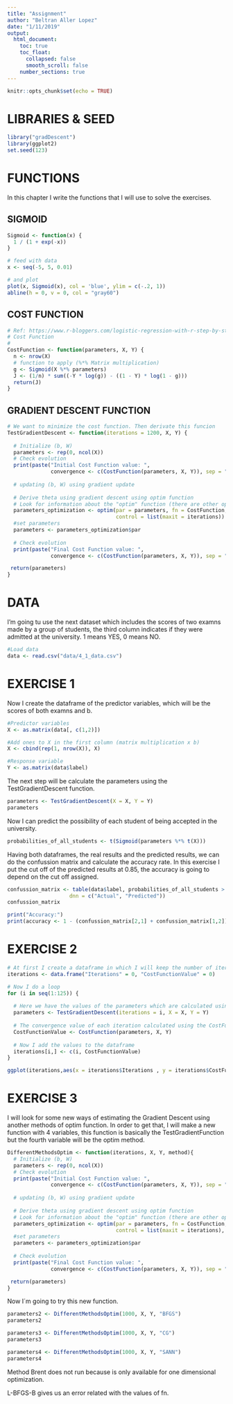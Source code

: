 ```yaml
---
title: "Assignment"
author: "Beltran Aller Lopez"
date: "1/11/2019"
output: 
  html_document:
    toc: true
    toc_float:
      collapsed: false
      smooth_scroll: false
    number_sections: true
---
```


```r
knitr::opts_chunk$set(echo = TRUE)
```

# LIBRARIES & SEED

```r
library("gradDescent")
library(ggplot2)
set.seed(123)
```

# FUNCTIONS

In this chapter I write the functions that I will use to solve the exercises.

## SIGMOID

```r
Sigmoid <- function(x) { 
  1 / (1 + exp(-x))
}

# feed with data
x <- seq(-5, 5, 0.01)

# and plot
plot(x, Sigmoid(x), col = 'blue', ylim = c(-.2, 1))
abline(h = 0, v = 0, col = "gray60")
```

## COST FUNCTION

```r
# Ref: https://www.r-bloggers.com/logistic-regression-with-r-step-by-step-implementation-part-2/
# Cost Function
# 
CostFunction <- function(parameters, X, Y) {
  n <- nrow(X)
  # function to apply (%*% Matrix multiplication)
  g <- Sigmoid(X %*% parameters)
  J <- (1/n) * sum((-Y * log(g)) - ((1 - Y) * log(1 - g)))
  return(J)
}
```

## GRADIENT DESCENT FUNCTION

```r
# We want to minimize the cost function. Then derivate this funcion
TestGradientDescent <- function(iterations = 1200, X, Y) {
  
  # Initialize (b, W)
  parameters <- rep(0, ncol(X))
  # Check evolution
  print(paste("Initial Cost Function value: ", 
              convergence <- c(CostFunction(parameters, X, Y)), sep = ""))
  
  # updating (b, W) using gradient update
  
  # Derive theta using gradient descent using optim function
  # Look for information about the "optim" function (there are other options)
  parameters_optimization <- optim(par = parameters, fn = CostFunction, X = X, Y = Y, 
                                   control = list(maxit = iterations))
  #set parameters
  parameters <- parameters_optimization$par
  
  # Check evolution
  print(paste("Final Cost Function value: ", 
              convergence <- c(CostFunction(parameters, X, Y)), sep = ""))

 return(parameters) 
}
```

# DATA

I'm going tu use the next dataset which includes the scores of two examns made by a group of students, the third column indicates if they were admitted at the university. 1 means YES, 0 means NO.

```r
#Load data
data <- read.csv("data/4_1_data.csv")
```

# EXERCISE 1

Now I create the dataframe of the predictor variables, which will be the scores of both examns and b.

```r
#Predictor variables
X <- as.matrix(data[, c(1,2)])

#Add ones to X in the first column (matrix multiplication x b)
X <- cbind(rep(1, nrow(X)), X)

#Response variable
Y <- as.matrix(data$label)
```

The next step will be calculate the parameters using the TestGradientDescent function.

```r
parameters <- TestGradientDescent(X = X, Y = Y)
parameters
```

Now I can predict the possibility of each student of being accepted in the university.

```r
probabilities_of_all_students <- t(Sigmoid(parameters %*% t(X)))
```

Having both dataframes, the real results and the predicted results, we can do the confussion matrix and calculate the accuracy rate. In this exercise I put the cut off of the predicted results at 0.85, the accuracy is going to depend on the cut off assigned.

```r
confussion_matrix <- table(data$label, probabilities_of_all_students > 0.85,
                    dnn = c("Actual", "Predicted"))
confussion_matrix
```

```r
print("Accuracy:")
print(accuracy <- 1 - (confussion_matrix[2,1] + confussion_matrix[1,2])/sum(confussion_matrix))
```

# EXERCISE 2

```r

# At first I create a dataframe in which I will keep the number of iterations and the value of the          # CostFunction
iterations <- data.frame("Iterations" = 0, "CostFunctionValue" = 0) 

# Now I do a loop
for (i in seq(1:125)) {
  
  # Here we have the values of the parameters which are calculated using the TestGradientDescent function
  parameters <- TestGradientDescent(iterations = i, X = X, Y = Y)
  
  # The convergence value of each iteration calculated using the CostFuction
  CostFunctionValue <- CostFunction(parameters, X, Y)
  
  # Now I add the values to the dataframe 
  iterations[i,] <- c(i, CostFunctionValue)
}
```

```r
ggplot(iterations,aes(x = iterations$Iterations , y = iterations$CostFunctionValue)) + geom_line() + xlab('Iterations') + ylab('CostFunctionValue')
```

# EXERCISE 3

I will look for some new ways of estimating the Gradient Descent using another methods of optim function. In order to get that, I will make a new function with 4 variables, this function is basically the TestGradientFunction but the fourth variable will be the optim method.

```r
DifferentMethodsOptim <- function(iterations, X, Y, method){
  # Initialize (b, W)
  parameters <- rep(0, ncol(X))
  # Check evolution
  print(paste("Initial Cost Function value: ", 
              convergence <- c(CostFunction(parameters, X, Y)), sep = ""))
  
  # updating (b, W) using gradient update
  
  # Derive theta using gradient descent using optim function
  # Look for information about the "optim" function (there are other options)
  parameters_optimization <- optim(par = parameters, fn = CostFunction, X = X, Y = Y, 
                                   control = list(maxit = iterations), method = method)
  #set parameters
  parameters <- parameters_optimization$par
  
  # Check evolution
  print(paste("Final Cost Function value: ", 
              convergence <- c(CostFunction(parameters, X, Y)), sep = ""))

 return(parameters)
}
```

Now I´m going to try this new function.

```r
parameters2 <- DifferentMethodsOptim(1000, X, Y, "BFGS")
parameters2
```

```r
parameters3 <- DifferentMethodsOptim(1000, X, Y, "CG")
parameters3
```

```r
parameters4 <- DifferentMethodsOptim(1000, X, Y, "SANN")
parameters4
```

Method Brent does not run because is only available for one dimensional optimization.

L-BFGS-B gives us an error related with the values of fn.
